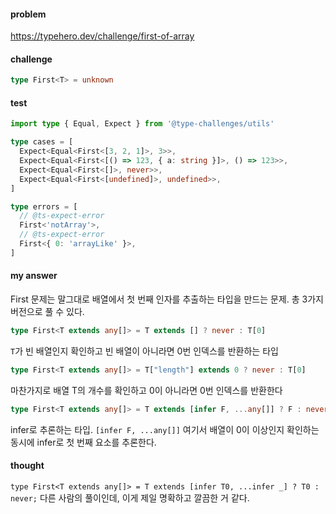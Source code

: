 #### problem

https://typehero.dev/challenge/first-of-array

#### challenge
```typescript
type First<T> = unknown
```

#### test 

```typescript
import type { Equal, Expect } from '@type-challenges/utils'

type cases = [
  Expect<Equal<First<[3, 2, 1]>, 3>>,
  Expect<Equal<First<[() => 123, { a: string }]>, () => 123>>,
  Expect<Equal<First<[]>, never>>,
  Expect<Equal<First<[undefined]>, undefined>>,
]

type errors = [
  // @ts-expect-error
  First<'notArray'>,
  // @ts-expect-error
  First<{ 0: 'arrayLike' }>,
]
```

#### my answer

First 문제는 말그대로 배열에서 첫 번째 인자를 추출하는 타입을 만드는 문제. 총 3가지 버전으로 풀 수 있다.

```typescript
type First<T extends any[]> = T extends [] ? never : T[0]
```
```T```가 빈 배열인지 확인하고 빈 배열이 아니라면 0번 인덱스를 반환하는 타입


```typescript
type First<T extends any[]> = T["length"] extends 0 ? never : T[0]
```
마찬가지로 배열 T의 개수를 확인하고 0이 아니라면 0번 인덱스를 반환한다


```typescript
type First<T extends any[]> = T extends [infer F, ...any[]] ? F : never;
```
infer로 추론하는 타입. ```[infer F, ...any[]]``` 여기서 배열이 0이 이상인지 확인하는 동시에 infer로 첫 번째 요소를 추론한다. 

#### thought 

```type First<T extends any[]> = T extends [infer T0, ...infer _] ? T0 : never;``` 다른 사람의 풀이인데, 이게 제일 명확하고 깔끔한 거 같다. 
